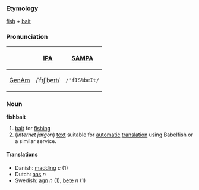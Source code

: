 ===Etymology===
[[fish]] + [[bait]]

===Pronunciation===
{| cellpadding=5 border=1
! !! [[w:IPA|IPA]] !! [[w:SAMPA|SAMPA]]
|-
! [[GenAm]]
| /ˈfɪʃˌbeɪt/ || <tt>/"fIS%beIt/</tt>
|}

===Noun===
'''fishbait'''

#[[bait]] for [[fishing]]
#(''Internet jargon'') [[text]] suitable for [[automatic]] [[translation]] using Babelfish or a similar service.

====Translations====
*Danish: [[madding]] ''c'' (1)
*Dutch: [[aas]] ''n''
*Swedish: [[agn]] ''n'' (1), [[bete]] ''n'' (1)